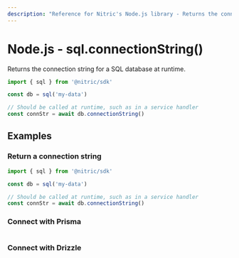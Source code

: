 ```yaml
---
description: "Reference for Nitric's Node.js library - Returns the connection string for a SQL database at runtime."
---
```


# Node.js - sql.connectionString()

Returns the connection string for a SQL database at runtime.

```javascript
import { sql } from '@nitric/sdk'

const db = sql('my-data')

// Should be called at runtime, such as in a service handler
const connStr = await db.connectionString()
```

## Examples

### Return a connection string

```javascript
import { sql } from '@nitric/sdk'

const db = sql('my-data')

// Should be called at runtime, such as in a service handler
const connStr = await db.connectionString()
```

### Connect with Prisma

```javascript file=<rootDir>/src/assets/snippets/sql-prisma-snippet.js

```

### Connect with Drizzle

```javascript file=<rootDir>/src/assets/snippets/sql-drizzle-snippet.js

```
